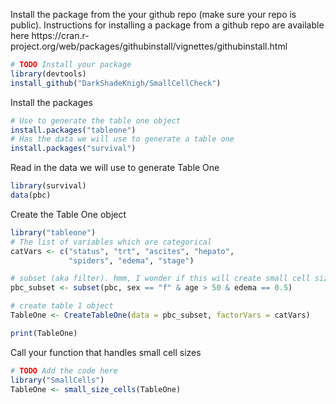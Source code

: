 Install the package from the your github repo (make sure your repo is public). Instructions for installing a package from a github repo are available here https://cran.r-project.org/web/packages/githubinstall/vignettes/githubinstall.html
```r
# TODO Install your package
library(devtools)
install_github("DarkShadeKnigh/SmallCellCheck")

```

Install the packages
```r
# Use to generate the table one object
install.packages("tableone")
# Has the data we will use to generate a table one
install.packages("survival")
```

Read in the data we will use to generate Table One
```r
library(survival)
data(pbc)
```

Create the Table One object
```r
library("tableone")
# The list of variables which are categorical
catVars <- c("status", "trt", "ascites", "hepato",
             "spiders", "edema", "stage")

# subset (aka filter). hmm, I wonder if this will create small cell sizes
pbc_subset <- subset(pbc, sex == "f" & age > 50 & edema == 0.5) 

# create table 1 object
TableOne <- CreateTableOne(data = pbc_subset, factorVars = catVars)

print(TableOne)
```

Call your function that handles small cell sizes
```r
# TODO Add the code here
library("SmallCells")
TableOne <- small_size_cells(TableOne)
```